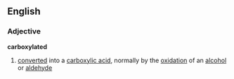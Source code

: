 ==English==
===Adjective===
'''carboxylated'''
#{{chemistry}} [[converted]] into a [[carboxylic acid]], normally by the [[oxidation]] of an [[alcohol]] or [[aldehyde]]